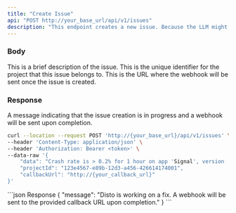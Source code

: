 ```yaml
---
title: "Create Issue"
api: "POST http://your_base_url/api/v1/issues"
description: "This endpoint creates a new issue. Because the LLM might take a few minutes to run, the process is asynchronous. Once the issue is created, a webhook will be sent to the provided callback URL."
---
```


### Body

<ParamField body="data" type="string">
  This is a brief description of the issue.
</ParamField>
<ParamField body="projectId" type="string">
  This is the unique identifier for the project that this issue belongs to.
</ParamField>
<ParamField body="callbackUrl" type="string">
  This is the URL where the webhook will be sent once the issue is created.
</ParamField>

### Response

<ResponseField name="message" type="string">
  A message indicating that the issue creation is in progress and a webhook will be sent upon completion.
</ResponseField>
<RequestExample>

```bash Example Request
curl --location --request POST 'http://{your_base_url}/api/v1/issues' \
--header 'Content-Type: application/json' \
--header 'Authorization: Bearer <token>' \
--data-raw '{
    "data": "Crash rate is > 0.2% for 1 hour on app 'Signal', version '6.35.0', OS 'iOS'",
    "projectId": "123e4567-e89b-12d3-a456-426614174001",
    "callbackUrl": "http://{your_callback_url}"
}'
```

</RequestExample>

<ResponseExample>
```json Response
{
  "message": "Disto is working on a fix. A webhook will be sent to the provided callback URL upon completion."
}
```
</ResponseExample>
